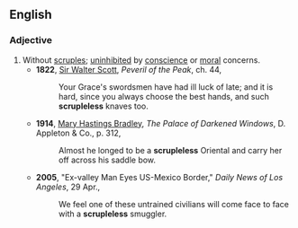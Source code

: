 ==English==

===Adjective===
{{en-adj}}

# Without [[scruple]]s; [[uninhibited]] by [[conscience]] or [[moral]] concerns.
#*'''1822''', [[w:Sir_Walter_Scott|Sir Walter Scott]], ''Peveril of the Peak'', ch. 44,
#*:Your Grace's swordsmen have had ill luck of late; and it is hard, since you always choose the best hands, and such '''scrupleless''' knaves too.
#*'''1914''', [[w:Mary_Hastings_Bradley|Mary Hastings Bradley]], ''The Palace of Darkened Windows'', D. Appleton & Co., p. 312,
#*:Almost he longed to be a '''scrupleless''' Oriental and carry her off across his saddle bow.
#*'''2005''', "Ex-valley Man Eyes US-Mexico Border," ''Daily News of Los Angeles'', 29 Apr.,
#*:We feel one of these untrained civilians will come face to face with a '''scrupleless''' smuggler.
